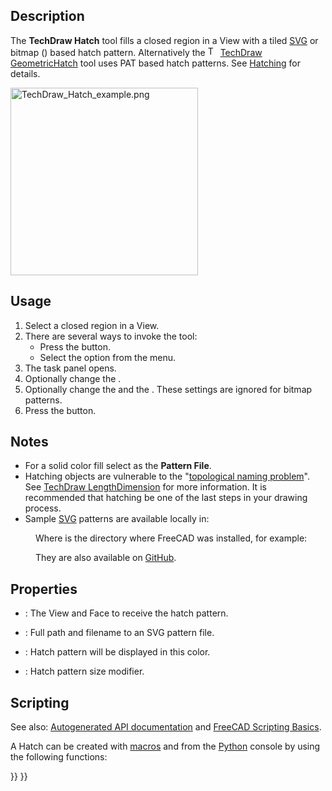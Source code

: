 <languages/>
<translate>

<!--T:19-->
{{Docnav
|[[TechDraw_DimensionRepair|DimensionRepair]]
|[[TechDraw_GeometricHatch|GeometricHatch]]
|[[TechDraw_Workbench|TechDraw]]
|IconL=TechDraw_DimensionRepair.svg
|IconR=TechDraw_GeometricHatch.svg
|IconC=Workbench_TechDraw.svg
}}

<!--T:1-->
{{GuiCommand
|Name=TechDraw Hatch
|MenuLocation=TechDraw → Hatching → Image Hatch
|Workbenches=[[TechDraw_Workbench|TechDraw]]
|SeeAlso=[[TechDraw_GeometricHatch|TechDraw Geometric Hatch]], [[TechDraw_Hatching|TechDraw Hatching]]
}}

==Description== <!--T:2-->

<!--T:8-->
The '''TechDraw Hatch''' tool fills a closed region in a View with a tiled [[SVG|SVG]] or bitmap ({{Version|0.21}}) based hatch pattern. Alternatively the [[Image:TechDraw_GeometricHatch.svg|16px]] [[TechDraw_GeometricHatch|TechDraw GeometricHatch]] tool uses PAT based hatch patterns. See [[TechDraw_Hatching|Hatching]] for details.

</translate>
[[Image:TechDraw_Hatch_example.png|300px]]
<translate>

<!--T:9-->
{{Caption|SVG hatch pattern on a face}}

==Usage== <!--T:3-->

<!--T:10-->
# Select a closed region in a View.
# There are several ways to invoke the tool:
#* Press the {{Button|[[Image:TechDraw_Hatch.svg|16px]] [[TechDraw_Hatch|TechDraw Hatch]]}} button.
#* Select the {{MenuCommand|TechDraw → Hatching → [[Image:TechDraw_Hatch.svg|16px]] Image Hatch}} option from the menu.
# The {{MenuCommand|Create Hatch Face}} task panel opens.
# Optionally change the {{MenuCommand|Pattern File}}.
# Optionally change the {{MenuCommand|Pattern Scale}} and the {{MenuCommand|Line Color}}. These settings are ignored for bitmap patterns.
# Press the {{Button|OK}} button.

== Notes == <!--T:7-->

<!--T:11-->
* For a solid color fill select {{FileName|solid.svg}} as the '''Pattern File'''.
* Hatching objects are vulnerable to the "[[Topological_naming_problem|topological naming problem]]". See [[TechDraw_LengthDimension|TechDraw LengthDimension]] for more information. It is recommended that hatching be one of the last steps in your drawing process.
* Sample [[SVG|SVG]] patterns are available locally in:
</translate>
: {{Code|code=
$INSTALL_DIR/data/Mod/TechDraw/Patterns
}}
<translate>
<!--T:21-->
: Where {{incode|$INSTALL_DIR}} is the directory where FreeCAD was installed, for example:
</translate>
: {{Code|code=
/usr/share/freecad/data/Mod/TechDraw/Patterns
}}
<translate>
<!--T:22-->
: They are also available on [https://github.com/FreeCAD/FreeCAD/tree/master/src/Mod/TechDraw/Patterns GitHub].

==Properties== <!--T:5-->

<!--T:14-->
* {{PropertyData|Source}}: The View and Face to receive the hatch pattern.
* {{PropertyData|Hatch Pattern}}: Full path and filename to an SVG pattern file.
* {{PropertyView|Hatch Color}}: Hatch pattern will be displayed in this color.
* {{PropertyView|Hatch Scale}}: Hatch pattern size modifier.

==Scripting== <!--T:6-->

<!--T:15-->
See also: [https://freecad.github.io/SourceDoc/ Autogenerated API documentation] and [[FreeCAD_Scripting_Basics|FreeCAD Scripting Basics]].

<!--T:16-->
A Hatch can be created with [[Macros|macros]] and from the [[Python|Python]] console by using the following functions:

</translate>
{{Code|code=
hatch = FreeCAD.ActiveDocument.addObject("TechDraw::DrawHatch", "Hatch")
hatch.Source = (view1, ["Face0"])
hatch.HatchPattern = hatchFileSpec
page.addView(hatch)
}}
<translate>


<!--T:20-->
{{Docnav
|[[TechDraw_DimensionRepair|DimensionRepair]]
|[[TechDraw_GeometricHatch|GeometricHatch]]
|[[TechDraw_Workbench|TechDraw]]
|IconL=TechDraw_DimensionRepair.svg
|IconR=TechDraw_GeometricHatch.svg
|IconC=Workbench_TechDraw.svg
}}

</translate>
{{TechDraw_Tools_navi{{#translation:}}}}
{{Userdocnavi{{#translation:}}}}